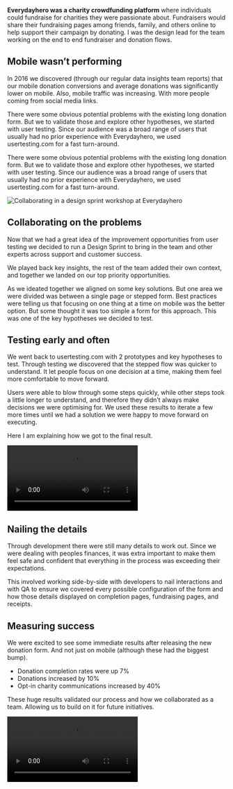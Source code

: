 **Everydayhero was a charity crowdfunding platform** where individuals could fundraise for charities they were passionate about. Fundraisers would share their fundraising pages among friends, family, and others online to help support their campaign by donating. I was the design lead for the team working on the end to end fundraiser and donation flows.

## Mobile wasn’t performing

In 2016 we discovered (through our regular data insights team reports) that our mobile donation conversions and average donations was significantly lower on mobile. Also, mobile traffic was increasing. With more people coming from social media links.

There were some obvious potential problems with the existing long donation form. But we to validate those and explore other hypotheses, we started with user testing. Since our audience was a broad range of users that usually had no prior experience with Everydayhero, we used usertesting.com for a fast turn-around.

There were some obvious potential problems with the existing long donation form. But we to validate those and explore other hypotheses, we started with user testing. Since our audience was a broad range of users that usually had no prior experience with Everydayhero, we used usertesting.com for a fast turn-around.

![Collaborating in a design sprint workshop at Everydayhero](/images/everydayhero-collaborating-on-problems.jpg)
## Collaborating on the problems

Now that we had a great idea of the improvement opportunities from user testing we decided to run a Design Sprint to bring in the team and other experts across support and customer success.  

We played back key insights, the rest of the team added their own context, and together we landed on our top priority opportunities.  

As we ideated together we aligned on some key solutions. But one area we were divided was between a single page or stepped form. Best practices were telling us that focusing on one thing at a time on mobile was the better option. But some thought it was too simple a form for this approach. This was one of the key hypotheses we decided to test.

## Testing early and often

We went back to usertesting.com with 2 prototypes and key hypotheses to test. Through testing we discovered that the stepped flow was quicker to understand. It let people focus on one decision at a time, making them feel more comfortable to move forward.

Users were able to blow through some steps quickly, while other steps took a little longer to understand, and therefore they didn’t always make decisions we were optimising for. We used these results to iterate a few more times until we had a solution we were happy to move forward on executing.

Here I am explaining how we got to the final result.

![](/videos/donation-form-experience.mp4)

## Nailing the details

Through development there were still many details to work out. Since we were dealing with peoples finances, it was extra important to make them feel safe and confident that everything in the process was exceeding their expectations. 

This involved working side-by-side with developers to nail interactions and with QA to ensure we covered every possible configuration of the form and how those details displayed on completion pages, fundraising pages, and receipts.

## Measuring success

We were excited to see some immediate results after releasing the new donation form. And not just on mobile (although these had the biggest bump).  

- Donation completion rates were up 7%  
- Donations increased by 10%  
- Opt-in charity communications increased by 40%

These huge results validated our process and how we collaborated as a team. Allowing us to build on it for future initiatives.

![](/videos/donation-form-results.mp4)